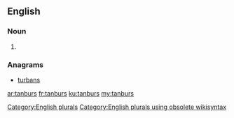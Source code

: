 ==English==

===Noun===
{{head|en}}

# {{plural of|tanbur}}

===Anagrams===
* [[turbans#English|turbans]]

[[Category:English plurals]][[Category:English plurals using obsolete wikisyntax]]

[[ar:tanburs]]
[[fr:tanburs]]
[[ku:tanburs]]
[[my:tanburs]]